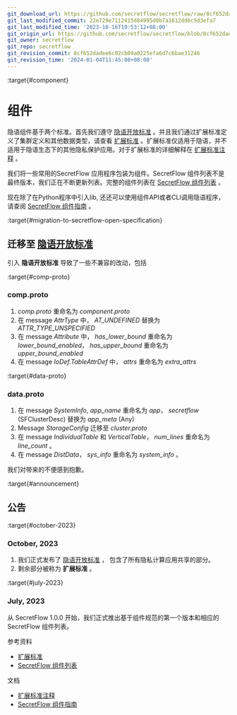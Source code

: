 ```yaml
---
git_download_url: https://github.com/secretflow/secretflow/raw/8cf652dadee6c02cb09a0225efa6d7c6bae31246/docs/component/index.rst
git_last_modified_commit: 22e729e7112415d84995d0b7a1612dd6c5d3efa7
git_last_modified_time: '2023-10-16T19:53:12+08:00'
git_origin_url: https://github.com/secretflow/secretflow/blob/8cf652dadee6c02cb09a0225efa6d7c6bae31246/docs/component/index.rst
git_owner: secretflow
git_repo: secretflow
git_revision_commit: 8cf652dadee6c02cb09a0225efa6d7c6bae31246
git_revision_time: '2024-01-04T11:45:08+08:00'
---
```


:target{#component}

# <Target id="id1" />组件

隐语组件基于两个标准。首先我们遵守 [隐语开放标准](https://www.secretflow.org.cn/docs/spec/latest) 。并且我们通过扩展标准定义了集群定义和其他数据类型，请查看 [扩展标准](comp_spec.mdx) 。扩展标准仅适用于隐语，并不适用于隐语生态下的其他隐私保护应用。对于扩展标准的详细解释在 [扩展标准注释](comp_spec_design.mdx) 。

我们将一些常用的SecretFlow 应用程序包装为组件。SecretFlow 组件列表不是最终版本，我们正在不断更新列表。完整的组件列表在 [SecretFlow 组件列表](comp_list.mdx) 。

现在除了在Python程序中引入lib, 还还可以使用组件API或者CLI调用隐语程序，请查阅 [SecretFlow 组件指南](comp_guide.mdx) 。

:target{#migration-to-secretflow-open-specification}

## 迁移至 [隐语开放标准](https://www.secretflow.org.cn/docs/spec/latest)

引入 <strong>隐语开放标准</strong> 导致了一些不兼容的改动，包括

:target{#comp-proto}

### comp.proto

1. <em>comp.proto</em> 重命名为 <em>component.proto</em>
2. 在 message <em>AttrType</em> 中， <em>AT\_UNDEFINED</em> 替换为 <em>ATTR\_TYPE\_UNSPECIFIED</em>
3. 在 message <em>Attribute</em> 中， <em>has\_lower\_bound</em> 重命名为 <em>lower\_bound\_enabled</em>， <em>has\_upper\_bound</em> 重命名为 <em>upper\_bound\_enabled</em>
4. 在 message <em>IoDef.TableAttrDef</em> 中， <em>attrs</em> 重命名为 <em>extra\_attrs</em>

:target{#data-proto}

### data.proto

1. 在 message <em>SystemInfo</em>, <em>app\_name</em> 重命名为 <em>app</em>， <em>secretflow</em> (SFClusterDesc) 替换为 <em>app\_meta</em> (Any)
2. Message <em>StorageConfig</em> 迁移至 <em>cluster.proto</em>
3. 在 message <em>IndividualTable</em> 和 <em>VerticalTable</em>， <em>num\_lines</em> 重命名为 <em>line\_count</em> 。
4. 在 message <em>DistData</em>， <em>sys\_info</em> 重命名为 <em>system\_info</em> 。

我们对带来的不便感到抱歉。

:target{#announcement}

## 公告

:target{#october-2023}

### October, 2023

1. 我们正式发布了 [隐语开放标准](https://www.secretflow.org.cn/docs/spec/latest) ， 包含了所有隐私计算应用共享的部分。
2. 剩余部分被称为 <strong>扩展标准</strong> 。

:target{#july-2023}

### July, 2023

从 SecretFlow 1.0.0 开始，我们正式推出基于组件规范的第一个版本和相应的 SecretFlow 组件列表。

<TableOfContents>


  <p className="caption">
    参考资料
  </p>

  - [扩展标准](comp_spec.mdx)
  - [SecretFlow 组件列表](comp_list.mdx)
</TableOfContents>

<TableOfContents>


  <p className="caption">
    文档
  </p>

  - [扩展标准注释](comp_spec_design.mdx)
  - [SecretFlow 组件指南](comp_guide.mdx)
</TableOfContents>
